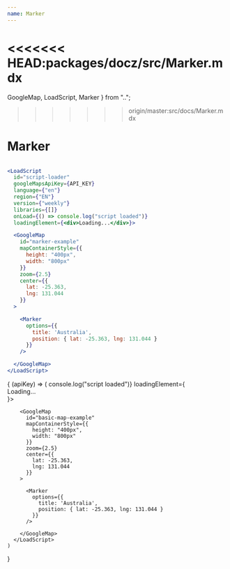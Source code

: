 ```yaml
---
name: Marker
---
```


<<<<<<< HEAD:packages/docz/src/Marker.mdx
=======
  GoogleMap,
  LoadScript,
  Marker
} from "..";
>>>>>>> origin/master:src/docs/Marker.mdx

# Marker

```jsx

<LoadScript
  id="script-loader"
  googleMapsApiKey={API_KEY}
  language={"en"}
  region={"EN"}
  version={"weekly"}
  libraries={[]}
  onLoad={() => console.log("script loaded")}
  loadingElement={<div>Loading...</div>}>

  <GoogleMap
    id="marker-example"
    mapContainerStyle={{
      height: "400px",
      width: "800px"
    }}
    zoom={2.5}
    center={{
      lat: -25.363,
      lng: 131.044
    }}
  >

    <Marker
      options={{
        title: 'Australia',
        position: { lat: -25.363, lng: 131.044 }
      }}
    />

  </GoogleMap>
</LoadScript>
```
<WithApiKey>
  {
    (apiKey) => (
      <LoadScript
        id="script-loader"
        googleMapsApiKey={apiKey}
        language={"en"}
        region={"EN"}
        version={"weekly"}
        libraries={[]}
        onLoad={() => console.log("script loaded")}
        loadingElement={<div>Loading...</div>}>

        <GoogleMap
          id="basic-map-example"
          mapContainerStyle={{
            height: "400px",
            width: "800px"
          }}
          zoom={2.5}
          center={{
            lat: -25.363,
            lng: 131.044
          }}
        >

          <Marker
            options={{
              title: 'Australia',
              position: { lat: -25.363, lng: 131.044 }
            }}
          />

        </GoogleMap>
      </LoadScript>
    )

}

</WithApiKey>
